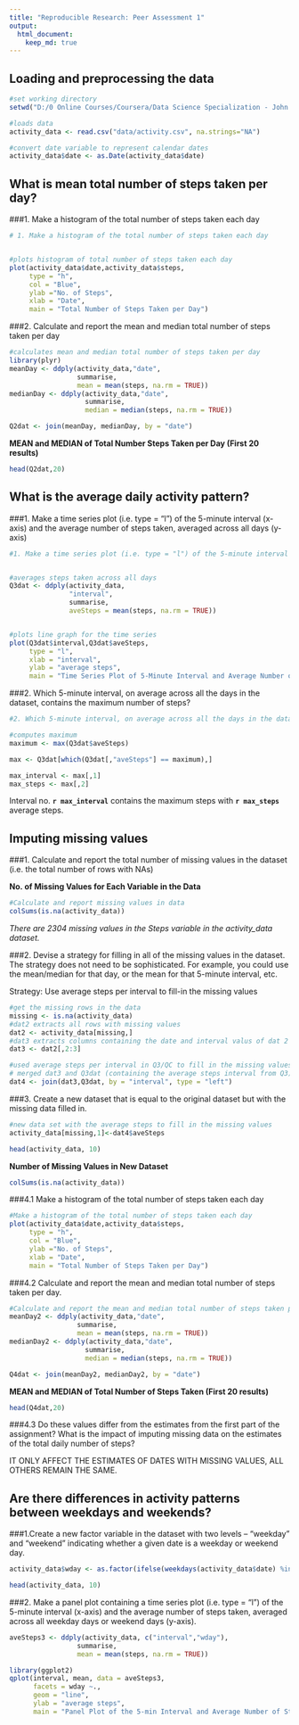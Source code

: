 ```yaml
---
title: "Reproducible Research: Peer Assessment 1"
output: 
  html_document:
    keep_md: true
---
```



## Loading and preprocessing the data
```r
#set working directory
setwd("D:/0 Online Courses/Coursera/Data Science Specialization - John Hopkins School of Public Health/05 Reproducible Research/WD")

#loads data
activity_data <- read.csv("data/activity.csv", na.strings="NA")

#convert date variable to represent calendar dates
activity_data$date <- as.Date(activity_data$date)
```


## What is mean total number of steps taken per day?

###1. Make a histogram of the total number of steps taken each day
```r

# 1. Make a histogram of the total number of steps taken each day


#plots histogram of total number of steps taken each day
plot(activity_data$date,activity_data$steps,
     type = "h", 
     col = "Blue", 
     ylab ="No. of Steps", 
     xlab = "Date", 
     main = "Total Number of Steps Taken per Day")
```

###2. Calculate and report the mean and median total number of steps taken per day

```r

#calculates mean and median total number of steps taken per day
library(plyr)
meanDay <- ddply(activity_data,"date", 
                 summarise, 
                 mean = mean(steps, na.rm = TRUE))
medianDay <- ddply(activity_data,"date", 
                   summarise, 
                   median = median(steps, na.rm = TRUE))

Q2dat <- join(meanDay, medianDay, by = "date")
```

**MEAN and MEDIAN of Total Number Steps Taken per Day (First 20 results)**
```r
head(Q2dat,20)

```
## What is the average daily activity pattern?

###1. Make a time series plot (i.e. type = "l") of the 5-minute interval (x-axis) and the average number of steps taken, averaged across all days (y-axis)

```r

#1. Make a time series plot (i.e. type = "l") of the 5-minute interval (x-axis) and the average number of steps taken, averaged across all days (y-axis)


#averages steps taken across all days
Q3dat <- ddply(activity_data,
               "interval", 
               summarise, 
               aveSteps = mean(steps, na.rm = TRUE))


#plots line graph for the time series 
plot(Q3dat$interval,Q3dat$aveSteps, 
     type = "l", 
     xlab = "interval", 
     ylab = "average steps",
     main = "Time Series Plot of 5-Minute Interval and Average Number of Steps Taken")

```

###2. Which 5-minute interval, on average across all the days in the dataset, contains the maximum number of steps?

```r
#2. Which 5-minute interval, on average across all the days in the dataset, contains the maximum number of steps?

#computes maximum
maximum <- max(Q3dat$aveSteps)

max <- Q3dat[which(Q3dat[,"aveSteps"] == maximum),]
```

```r
max_interval <- max[,1]
max_steps <- max[,2]
```
Interval no. **`r max_interval`** contains the maximum steps with **`r max_steps`** average steps.

## Imputing missing values

        
###1. Calculate and report the total number of missing values in the dataset (i.e. the total number of rows with NAs)

**No. of Missing Values for Each Variable in the Data**
```r

#Calculate and report missing values in data
colSums(is.na(activity_data))

```
*There are 2304 missing values in the Steps variable in the activity_data dataset.*


###2. Devise a strategy for filling in all of the missing values in the dataset. The strategy does not need to be sophisticated. For example, you could use the mean/median for that day, or the mean for that 5-minute interval, etc.

Strategy: Use average steps per interval to fill-in the missing values
```r
#get the missing rows in the data
missing <- is.na(activity_data)
#dat2 extracts all rows with missing values
dat2 <- activity_data[missing,]
#dat3 extracts columns containing the date and interval valus of dat 2
dat3 <- dat2[,2:3]

#used average steps per interval in Q3/QC to fill in the missing values
# merged dat3 and Q3dat (containing the average steps interval from Q3)
dat4 <- join(dat3,Q3dat, by = "interval", type = "left") 
```

###3. Create a new dataset that is equal to the original dataset but with the missing data filled in.

```r
#new data set with the average steps to fill in the missing values
activity_data[missing,1]<-dat4$aveSteps

head(activity_data, 10)
```

**Number of Missing Values in New Dataset**
```r
colSums(is.na(activity_data))
```

###4.1 Make a histogram of the total number of steps taken each day  
```r

#Make a histogram of the total number of steps taken each day
plot(activity_data$date,activity_data$steps,
     type = "h", 
     col = "Blue", 
     ylab ="No. of Steps", 
     xlab = "Date", 
     main = "Total Number of Steps Taken per Day")
```

###4.2 Calculate and report the mean and median total number of steps taken per day. 
```r
#Calculate and report the mean and median total number of steps taken per day.
meanDay2 <- ddply(activity_data,"date", 
                 summarise, 
                 mean = mean(steps, na.rm = TRUE))
medianDay2 <- ddply(activity_data,"date", 
                   summarise, 
                   median = median(steps, na.rm = TRUE))

Q4dat <- join(meanDay2, medianDay2, by = "date")
```

**MEAN and MEDIAN of Total Number of Steps Taken (First 20 results)**
```r

head(Q4dat,20)

```

###4.3 Do these values differ from the estimates from the first part of the assignment? What is the impact of imputing missing data on the estimates of the total daily number of steps?

IT ONLY AFFECT THE ESTIMATES OF DATES WITH MISSING VALUES, ALL OTHERS REMAIN THE SAME. 

## Are there differences in activity patterns between weekdays and weekends?

###1.Create a new factor variable in the dataset with two levels – “weekday” and “weekend” indicating whether a given date is a weekday or weekend day.

```r

activity_data$wday <- as.factor(ifelse(weekdays(activity_data$date) %in% c("Saturday","Sunday"), "Weekend", "Weekday"))

head(activity_data, 10)
```

###2. Make a panel plot containing a time series plot (i.e. type = "l") of the 5-minute interval (x-axis) and the average number of steps taken, averaged across all weekday days or weekend days (y-axis).
```r

aveSteps3 <- ddply(activity_data, c("interval","wday"), 
                 summarise, 
                 mean = mean(steps, na.rm = TRUE))

library(ggplot2)
qplot(interval, mean, data = aveSteps3, 
      facets = wday ~., 
      geom = "line", 
      ylab = "average steps",
      main = "Panel Plot of the 5-min Interval and Average Number of Steps Taken, Averaged Across Weekdays and Weekends")

```